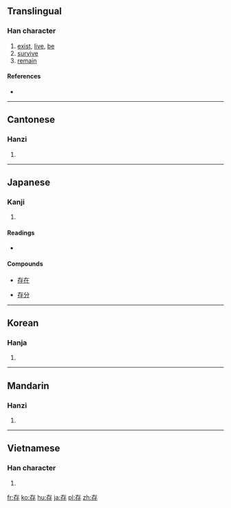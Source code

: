 ==Translingual==

===Han character===
{{Han char|rn=39|rad=子|as=03|sn=6|four=4024<sub>7</sub>|canj=大中弓木 (KLND)}}

# [[exist]], [[live]], [[be]]
# [[survive]]
# [[remain]]

====References====
* {{Han ref|kx=0278.020|dkj=06943|dj=0545.080|hdz=21009.070|uh=5B58|ud=23384|bh=A673|bd=42611}}

----

==Cantonese==

===Hanzi===
{{yue-hanzi|jyut=|y=chyun4}}

# {{defn|Cantonese|sort=子03}}

----

==Japanese==

===Kanji===
{{ja-kanji|grade=6|rs=子03}}

# {{defn|Japanese|sort=子03}}

====Readings====
* {{ja-readings|on=[[そん]] (son), [[ぞん]] (zon)|kun=[[たもつ]] (tamotsu), [[ある]] (aru), [[とう]] (tou)}}

====Compounds====
{{top4}}
* [[存在]]
{{mid4}}
* [[存分]]
{{mid4}}
{{mid4}}
{{bottom}}

----

==Korean==

===Hanja===
{{ko-hanja|hangeul=[[존]]|rv=jon|mr=chon}}

# {{defn|Korean|sort=子03}}

----

==Mandarin==

===Hanzi===
{{cmn-hanzi|pin=[[cún]] ([[cun2]])|wg=ts'un<sup>2</sup>}}

# {{defn|Mandarin|sort=子03}}

----

==Vietnamese==

===Han character===
{{vi-hantu|[[tồn]], [[dòn]], [[sòn]], [[ròn]], [[tòn]]|rs=子03}}

# {{defn|Vietnamese|sort=子03}}

[[fr:存]]
[[ko:存]]
[[hu:存]]
[[ja:存]]
[[pl:存]]
[[zh:存]]